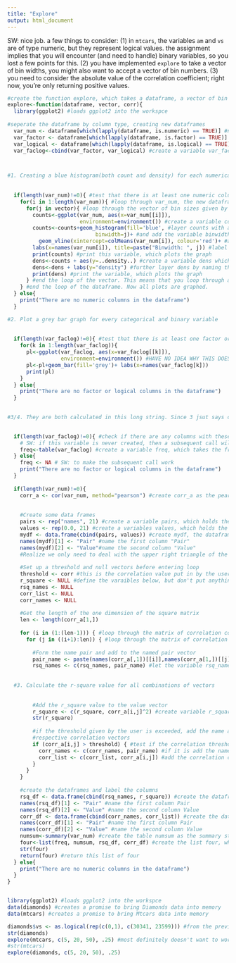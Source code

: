 ```yaml
---
title: "Explore"
output: html_document
---
```


SW: nice job. a few things to consider: (1) in `mtcars`, the variables `am` and `vs` are of type numeric, but they represent logical values. the assignment implies that you will encounter (and need to handle) binary variables, so you lost a few points for this. (2) you have implemented `explore` to take a vector of bin widths, you might also want to accept a vector of bin numbers. (3) you need to consider the absolute value of the correlation coefficient; right now, you're only returning positive values.

```r

#create the function explore, which takes a dataframe, a vector of bin sizes and a correlation threshold as input parameters. It then plots a pair of blue histograms(one count and one density) for each specified bin size, plots a gray bar graph for every categorical and binary variable, calculates the r^2 value for every pair of numerical values, and returns a list of 4. In this returned list there is a frequency table for every categorical and binary variable, a summary statistics table for every numerical variable, a dataframe consisting of every pair of numerical values and their corresponding r^2 value, and a dataframe consisting of every pair of numerical values and their corresponding pearson correlation coefficient. 
explore<-function(dataframe, vector, corr){ 
  library(ggplot2) #loads ggplot2 into the workspce
  
#seperate the dataframe by column type, creating new dataframes
  var_num <- dataframe[which(lapply(dataframe, is.numeric) == TRUE)] #numeric columns
  var_factor <- dataframe[which(lapply(dataframe, is.factor) == TRUE)] #factor-value columns
  var_logical <- dataframe[which(lapply(dataframe, is.logical) == TRUE)] #logical columns
  var_faclog<-cbind(var_factor, var_logical) #create a variable var_faclog by binding the factor columns and logical columns together.



#1. Creating a blue histogram(both count and density) for each numerical column
  
  
  if(length(var_num)!=0){ #test that there is at least one numeric column in the dataframe
    for(i in 1:length(var_num)){ #loop through var_num, the new dataframe with numeric columns
      for(j in vector){ #loop through the vector of bin sizes given by the user of the function
        counts<-ggplot(var_num, aes(x=var_num[[i]]), 
                       environment=environment()) #create a variable counts to start the ggplot, looking at the dataframe var_num and with x variable as the values of the ith column of var_num
        counts<-counts+geom_histogram(fill='blue', #layer counts with a histogram
                            binwidth=j)+ #and add the variable binwidth, which is looped through the vector of given binwidths (within each ith column)
          geom_vline(xintercept=colMeans(var_num[i]), colour='red')+ #add a vertical red line at the x-intercept of the mean of the ith column
        labs(x=names(var_num[i]), title=paste("Binwidth: ", j)) #label the x-axis as the name of the ith column of var_num, and the main title as the jth binwidth
        print(counts) #print this variable, which plots the graph
        dens<-counts + aes(y=..density..) #create a variable dens which is the same as counts except that the y variable is density instead of the automatic counts
        dens<-dens + labs(y="density") #further layer dens by naming the y-variable density
        print(dens) #print the variable, which plots the graph
      } #end the loop of the vector. This means that you loop through all binwidths (plotting two graphs per binwidth) before moving on to the next column in the dataframe var_num
    } #end the loop of the dataframe. Now all plots are graphed. 
  } else{
    print("There are no numeric columns in the dataframe")
  }

#2. Plot a grey bar graph for every categorical and binary variable  
  
  
  if(length(var_faclog)!=0){ #test that there is at least one factor or logical column in the dataframe
    for(k in 1:length(var_faclog)){
      pl<-ggplot(var_faclog, aes(x=var_faclog[[k]]), 
                 environment=environment()) #HAVE NO IDEA WHY THIS DOESN'T WORK!!! It works above when you specify the diamonds dataset from the beginning, but it really realllllllllly doens't like being in a function i guess. The xlabels change, so its not that k isn't changing. it is just the graph is the "clarity" graph for all of them
      pl<-pl+geom_bar(fill='grey')+ labs(x=names(var_faclog[k]))
      print(pl)  
    }
  } else{
    print("There are no factor or logical columns in the dataframe")
  }
  

#3/4. They are both calculated in this long string. Since 3 jsut says calculate the r-square values, they are not printed out. They are, however, used later to put into the table of #4.  
  

  if(length(var_faclog)!=0){ #check if there are any columns with these properties
    # SW: if this variable is never created, then a subsequent call will fail
    freq<-table(var_faclog) #create a variable freq, which takes the freqeuncy table of var_faclog, which is var_factor and var_logical binded together
  } else{
    freq <- NA # SW: to make the subsequent call work
    print("There are no factor or logical columns in the dataframe")
  }
  
  if(length(var_num)!=0){
    corr_a <- cor(var_num, method="pearson") #create corr_a as the pearson correlation coefficient of the dataframe var_num with itself
    
    
    #Create some data frames
    pairs <- rep("names", 21) #create a variable pairs, which holds the list of 21 names. Creating a "blank" variable in which to put names
    values <- rep(0.0, 21) #create a variables values, which holds the list ofo 21 0.0's. Creating a "blank" variable in which to put values
    mydf <- data.frame(cbind(pairs, values)) #create mydf, the dataframe with pairs and values and columns
    names(mydf)[1] <- "Pair" #name the first column "Pair"
    names(mydf)[2] <- "Value"#name the second column "Value"
    #Realize we only need to deal with the upper right triangle of the correlation matrix
    
    #Set up a threshold and null vectors before entering loop
    threshold <- corr #this is the correlation value put in by the user
    r_square <- NULL #define the varaibles below, but don't put anything in them
    rsq_names <- NULL
    corr_list <- NULL
    corr_names <- NULL
    
    #Get the length of the one dimension of the square matrix
    len <- length(corr_a[1,])
    
    for (i in (1:(len-1))) { #loop through the matrix of correlation coefficients, without the last one
      for (j in ((i+1):len)) { #loop through the matrix of correlation coeffients, without the first one 
        
        #Form the name pair and add to the named pair vector
        pair_name <- paste(names(corr_a[,1])[[i]],names(corr_a[1,])[[j]],sep="-") #create pair_name as the values of ith row first colum, first row jth column. Repeating this for i and j above yeilds every combination of variables without repeating any
        rsq_names <- c(rsq_names, pair_name) #let the variable rsq_names be all these pair names together in one list
  
      
  #3. Calculate the r-square value for all combinations of vectors
        
        
        #Add the r_square value to the value vector
        r_square <- c(r_square, corr_a[i,j]^2) #create variable r_square as the re-square value of every combination of variables without repeat
        str(r_square)
        
        #if the threshold given by the user is exceeded, add the name and value to the
        #respective correlation vectors
        if (corr_a[i,j] > threshold) { #test if the correlation threshold is exceeded
          corr_names <- c(corr_names, pair_name) #if it is add the name of the pair to corr_names
          corr_list <- c(corr_list, corr_a[i,j]) #add the correlation coefficient itslef to corr_list
        }
      }
    }
    
    #create the dataframes and label the columns
    rsq_df <- data.frame(cbind(rsq_names, r_square)) #create the dataframe rsq_df as the names of the combinations of variables and thier corresponding r-square values
    names(rsq_df)[1] <- "Pair" #name the first column Pair
    names(rsq_df)[2] <- "Value" #name the second column Value
    corr_df <- data.frame(cbind(corr_names, corr_list)) #create the dataframe corr_df as the names of the combinations of variables who exceeded the given correlation threshold and their corresponding correlation coefficients
    names(corr_df)[1] <- "Pair" #name the first column Pair
    names(corr_df)[2] <- "Value" #name the second column Value
    numsum<-summary(var_num) #create the table numsum as the summary statistics table of all numeric values
    four<-list(freq, numsum, rsq_df, corr_df) #create the list four, which is together the frequency table for logical and factor variables, the summary statistics table, the dataframe of combinations of numeric variables and corresponding r-square value and the dataframe of combinations numeric varaiables who exceed the given threshold and their corresponding correlation coefficients
    str(four)
    return(four) #return this list of four
  } else{
    print("There are no numeric columns in the dataframe")
  }
}


library(ggplot2) #loads ggplot2 into the workspce
data(diamonds) #creates a promise to bring Diamonds data into memory
data(mtcars) #creates a promise to bring Mtcars data into memory

diamonds$vs <- as.logical(rep(c(0,1), c(30341, 23599))) #from the previous test, I know that the ratio of zeros to ones in mtcars$vs is the same(almost, rounding is necessary because we cannot have quarter numbers) as 30341 to 23599. Therefore, we create the vector with that many zeros and ones, and forcing it into a logical composition (which says 0=FALSE and 1=TRUE) we add this column as vs to the dataset diamonds
str(diamonds)
explore(mtcars, c(5, 20, 50), .25) #most definitely doesn't want to work with mtcars
#str(mtcars)
explore(diamonds, c(5, 20, 50), .25)



```



